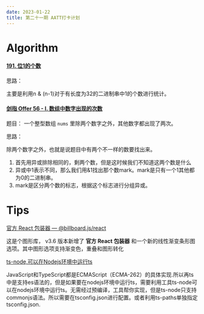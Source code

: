 ```yaml
---
date: 2023-01-22
title: 第二十一期 AATT打卡计划
---
```


# Algorithm

#### [191. 位1的个数](https://leetcode.cn/problems/number-of-1-bits/)

思路：

主要是利用n & (n-1)对于有长度为32的二进制串中1的个数进行统计。

#### [剑指 Offer 56 - I. 数组中数字出现的次数](https://leetcode.cn/problems/shu-zu-zhong-shu-zi-chu-xian-de-ci-shu-lcof/)

题目： 一个整型数组 `nums` 里除两个数字之外，其他数字都出现了两次。

思路：

除两个数字之外，也就是说题目中有两个不一样的数要找出来。

1. 首先用异或排除相同的，剩两个数，但是这时候我们不知道这两个数是什么
2. 异或中1表示不同，那么我们用&1找出那个数mark。mark是只有一个1其他都为0的二进制串。
3. mark是区分两个数的标志，根据这个标志进行分组异或。

# Tips

[官方 React 包装器 — @billboard.js/react](https://netil.medium.com/billboard-js-3-6-release-official-react-wrapper-new-enhancements-2dbf1ffc4d1c)

这是个图形库， v3.6 版本新增了 **官方 React 包装器** 和一个新的线性渐变条形图选项。其中图形选项支持渐变色，重叠和图形转化

[ts-node,可以在Nodejs环境中运行ts](https://github.com/TypeStrong/ts-node)

JavaScript和TypeScript都是ECMAScript（ECMA-262）的具体实现.所以再ts中是支持es语法的，但是如果要在nodejs环境中运行ts，需要利用工具ts-node可以在nodejs环境中运行ts。无需经过预编译，工具帮你实现，但是ts-node只支持commonjs语法。所以需要在tsconfig.json进行配置。或者利用ts-paths单独指定tsconfig.json.
